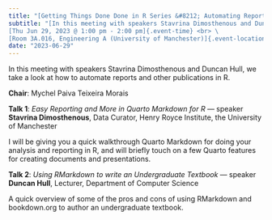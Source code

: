 ```yaml
---
title: "[Getting Things Done Done in R Series &#8212; Automating Reports and More]{.event-title}"
subtitle: "[In this meeting with speakers Stavrina Dimosthenous and Duncan Hull, we take a look at how to automate reports and other publications in R.]{.event-summary} <br> \
[Thu Jun 29, 2023 @ 1:00 pm - 2:00 pm]{.event-time} <br> \
[Room 3A.016, Engineering A (University of Manchester)]{.event-location}"
date: "2023-06-29"
---
```


<!--
date: "2023-06-29T13:00:00"
date_end: "2023-06-29T14:00:00"
event: R User Group Meeting 
location: Engineering A Room 3A.016 (University of Manchester)
publish_date: "2023-08-20T00:00:00"
-->

In this meeting with speakers Stavrina Dimosthenous and Duncan Hull, we take a look at how to automate reports and other publications in R. 

**Chair**: Mychel Paiva Teixeira Morais

**Talk 1**: *Easy Reporting and More in Quarto Markdown for R* &#8212; speaker **Stavrina Dimosthenous**, Data Curator, Henry Royce Institute, the University of Manchester

I will be giving you a quick walkthrough Quarto Markdown for doing your analysis and reporting in R, and will briefly touch on a few Quarto features for creating documents and presentations.

**Talk 2**: *Using RMarkdown to write an Undergraduate Textbook* &#8212; speaker **Duncan Hull**, Lecturer, Department of Computer Science

A quick overview of some of the pros and cons of using RMarkdown and bookdown.org to author an undergraduate textbook.
